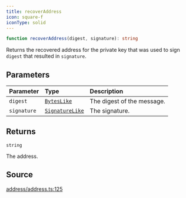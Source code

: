 ```yaml
---
title: recoverAddress
icon: square-f
iconType: solid
---
```


```ts
function recoverAddress(digest, signature): string
```

Returns the recovered address for the private key that was used to sign `digest` that resulted in `signature`.

## Parameters

| Parameter | Type | Description |
| :------ | :------ | :------ |
| `digest` | [`BytesLike`](/sdk/content/type-aliases/BytesLike) | The digest of the message. |
| `signature` | [`SignatureLike`](/sdk/content/type-aliases/SignatureLike) | The signature. |

## Returns

`string`

The address.

## Source

[address/address.ts:125](https://github.com/dominant-strategies/quais.js/blob/14d22c5ff060a85491cc4ef5cdd1465880791511/src/address/address.ts#L125)
